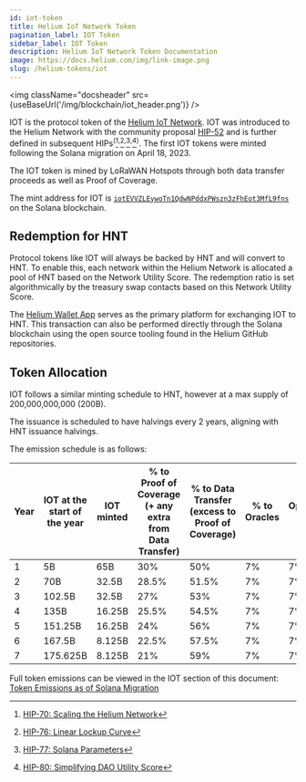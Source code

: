 ```yaml
---
id: iot-token
title: Helium IoT Network Token
pagination_label: IOT Token
sidebar_label: IOT Token
description: Helium IoT Network Token Documentation
image: https://docs.helium.com/img/link-image.png
slug: /helium-tokens/iot
---
```



<img className="docsheader" src={useBaseUrl('/img/blockchain/iot_header.png')} />

IOT is the protocol token of the [Helium IoT Network](/lorawan-on-helium). IOT was introduced to the
Helium Network with the community proposal
[HIP-52](https://github.com/helium/HIP/blob/main/0052-iot-dao.md) and is further defined in
subsequent HIPs<sup>(</sup>[^1]<sup>,</sup>[^2]<sup>,</sup>[^3]<sup>,</sup>[^4]<sup>)</sup>. The
first IOT tokens were minted following the Solana migration on April 18, 2023.

[^1]:
    [HIP-70: Scaling the Helium Network](https://github.com/helium/HIP/blob/main/0070-scaling-helium.md)

[^2]:
    [HIP-76: Linear Lockup Curve](https://github.com/helium/HIP/blob/main/0076-linear-lockup-curve.md)

[^3]: [HIP-77: Solana Parameters](https://github.com/helium/HIP/blob/main/0077-solana-parameters.md)
[^4]:
    [HIP-80: Simplifying DAO Utility Score](https://github.com/helium/HIP/blob/main/0080-simplifying-dao-utility-score.md)

The IOT token is mined by LoRaWAN Hotspots through both data transfer proceeds as well as Proof of
Coverage.

The mint address for IOT is
[`iotEVVZLEywoTn1QdwNPddxPWszn3zFhEot3MfL9fns`](https://explorer.solana.com/address/iotEVVZLEywoTn1QdwNPddxPWszn3zFhEot3MfL9fns)
on the Solana blockchain.

## Redemption for HNT

Protocol tokens like IOT will always be backed by HNT and will convert to HNT. To enable this, each
network within the Helium Network is allocated a pool of HNT based on the Network Utility Score. The
redemption ratio is set algorithmically by the treasury swap contacts based on this Network Utility
Score.

The [Helium Wallet App](/wallets/helium-wallet-app) serves as the primary platform for exchanging
IOT to HNT. This transaction can also be performed directly through the Solana blockchain using the
open source tooling found in the Helium GitHub repositories.

## Token Allocation

IOT follows a similar minting schedule to HNT, however at a max supply of 200,000,000,000 (200B).

The issuance is scheduled to have halvings every 2 years, aligning with HNT issuance halvings.

The emission schedule is as follows:

| Year | IOT at the start of the year | IOT minted | % to Proof of Coverage (+ any extra from Data Transfer) | % to Data Transfer (excess to Proof of Coverage) | % to Oracles | Operations Fund | veHNT Stakers |
| ---- | ---------------------------- | ---------- | ------------------------------------------------------- | ------------------------------------------------ | ------------ | --------------- | ------------- |
| 1    | 5B                           | 65B        | 30%                                                     | 50%                                              | 7%           | 7%              | 6%            |
| 2    | 70B                          | 32.5B      | 28.5%                                                   | 51.5%                                            | 7%           | 7%              | 6%            |
| 3    | 102.5B                       | 32.5B      | 27%                                                     | 53%                                              | 7%           | 7%              | 6%            |
| 4    | 135B                         | 16.25B     | 25.5%                                                   | 54.5%                                            | 7%           | 7%              | 6%            |
| 5    | 151.25B                      | 16.25B     | 24%                                                     | 56%                                              | 7%           | 7%              | 6%            |
| 6    | 167.5B                       | 8.125B     | 22.5%                                                   | 57.5%                                            | 7%           | 7%              | 6%            |
| 7    | 175.625B                     | 8.125B     | 21%                                                     | 59%                                              | 7%           | 7%              | 6%            |

Full token emissions can be viewed in the IOT section of this document:  
[Token Emissions as of Solana Migration](https://github.com/helium/HIP/blob/main/HIP-solana-parameters/token-emissions-as-of-solana-migration.pdf)
